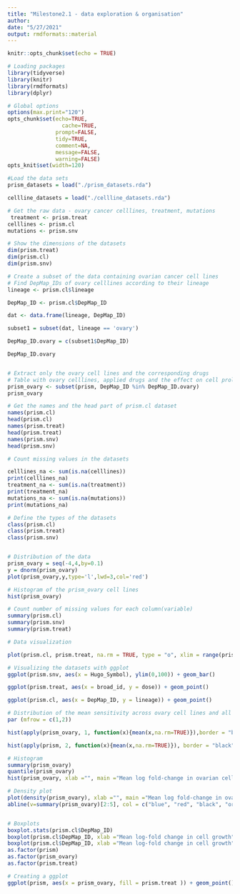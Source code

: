 ```yaml
---
title: "Milestone2.1 - data exploration & organisation"
author: 
date: "5/27/2021"
output: rmdformats::material
---
```



```r
knitr::opts_chunk$set(echo = TRUE)

# Loading packages
library(tidyverse)
library(knitr)
library(rmdformats)
library(dplyr)

# Global options
options(max.print="120")
opts_chunk$set(echo=TRUE,
	             cache=TRUE,
               prompt=FALSE,
               tidy=TRUE,
               comment=NA,
               message=FALSE,
               warning=FALSE)
opts_knit$set(width=120)

```

```r
#Load the data sets
prism_datasets = load("./prism_datasets.rda")

cellline_datasets = load("./cellline_datasets.rda")
```

```r
# Get the raw data - ovary cancer celllines, treatment, mutations
 treatment <- prism.treat
celllines <- prism.cl
mutations <- prism.snv

# Show the dimensions of the datasets
dim(prism.treat)
dim(prism.cl)
dim(prism.snv)

# Create a subset of the data containing ovarian cancer cell lines 
# Find DepMap_IDs of ovary celllines according to their lineage
lineage <- prism.cl$lineage

DepMap_ID <- prism.cl$DepMap_ID

dat <- data.frame(lineage, DepMap_ID)

subset1 = subset(dat, lineage == 'ovary')

DepMap_ID.ovary = c(subset1$DepMap_ID)

DepMap_ID.ovary


# Extract only the ovary cell lines and the corresponding drugs
# Table with ovary celllines, applied drugs and the effect on cell proliferation
prism_ovary <- subset(prism, DepMap_ID %in% DepMap_ID.ovary)
prism_ovary

# Get the names and the head part of prism.cl dataset
names(prism.cl)
head(prism.cl)
names(prism.treat)
head(prism.treat)
names(prism.snv)
head(prism.snv)

# Count missing values in the datasets

celllines_na <- sum(is.na(celllines))
print(celllines_na)
treatment_na <- sum(is.na(treatment))
print(treatment_na)
mutations_na <- sum(is.na(mutations))
print(mutations_na)

# Define the types of the datasets
class(prism.cl)
class(prism.treat)
class(prism.snv)


# Distribution of the data
prism_ovary = seq(-4,4,by=0.1)
y = dnorm(prism_ovary)
plot(prism_ovary,y,type='l',lwd=3,col='red')

# Histogram of the prism_ovary cell lines
hist(prism_ovary)

# Count number of missing values for each column(variable)
summary(prism.cl)
summary(prism.snv)
summary(prism.treat)


```


```r

# Data visualization

plot(prism.cl, prism.treat, na.rm = TRUE, type = "o", xlim = range(prism.cl), ylim = range(prism.treat), pch = 16, xlab = "Cancer cell lines", ylab = "Applied drugs")

# Visualizing the datasets with ggplot
ggplot(prism.snv, aes(x = Hugo_Symbol), ylim(0,100)) + geom_bar()

ggplot(prism.treat, aes(x = broad_id, y = dose)) + geom_point()

ggplot(prism.cl, aes(x = DepMap_ID, y = lineage)) + geom_point()

```



```r

# Distribution of the mean sensitivity across ovary cell lines and all drugs
par (mfrow = c(1,2))

hist(apply(prism_ovary, 1, function(x){mean(x,na.rm=TRUE)}),border = "black",col = "lightblue", xlim = c(-0.9,0.1),breaks = 50, main = "Ovary cell lines", xlab = "Mean log fold-change in ovarian cell proliferation")

hist(apply(prism, 2, function(x){mean(x,na.rm=TRUE)}), border = "black",col = "lightblue", xlim = c(-8,1), breaks = 50, main = "Drugs", xlab = "Mean log fold-change in ovarian cell proliferation")

# Histogram
summary(prism_ovary) 
quantile(prism_ovary)
hist(prism_ovary, xlab ="", main ="Mean log fold-change in ovarian cell proliferation"); abline(v=summary(prism_ovary)[2:5], col = c("blue", "red", "black", "orange"), lty=2)

# Density plot
plot(density(prism_ovary), xlab ="", main ="Mean log fold-change in ovarian cell proliferation")
abline(v=summary(prism_ovary)[2:5], col = c("blue", "red", "black", "orange"), lty=2)


# Boxplots
boxplot.stats(prism.cl$DepMap_ID)
boxplot(prism.cl$DepMap_ID, xlab ="Mean log-fold change in cell growth", horizontal = T);abline(v=boxplot.stats(prism.cl)$stats, col = c("blue", "red", "black", "orange","green"), lty=2)
boxplot(prism.cl$DepMap_ID, xlab ="Mean log-fold change in cell growth", horizontal = T);abline(v=boxplot.stats(prism.cl)$stats[c(1,5)], col = c("blue", "red", "black", "orange","green"), lty=2)
as.factor(prism)
as.factor(prism_ovary)
as.factor(prism.treat)

# Creating a ggplot
ggplot(prism, aes(x = prism_ovary, fill = prism.treat )) + geom_point()



```















